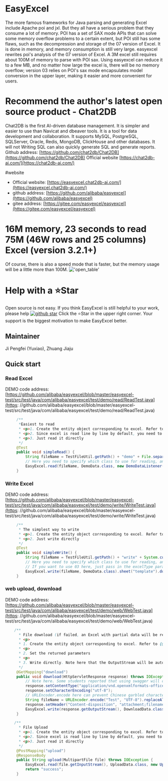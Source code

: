 # EasyExcel
The more famous frameworks for Java parsing and generating Excel include Apache poi and jxl. But they all have a serious problem that they consume a lot of memory. POI has a set of SAX mode APIs that can solve some memory overflow problems to a certain extent, but POI still has some flaws, such as the decompression and storage of the 07 version of Excel. It is done in memory, and memory consumption is still very large.
easyexcel rewrites poi's analysis of the 07 version of Excel. A 3M excel still requires about 100M of memory to parse with POI sax. Using easyexcel can reduce it to a few MB, and no matter how large the excel is, there will be no memory overflow; version 03 relies on POI's sax mode encapsulates model conversion in the upper layer, making it easier and more convenient for users.

# Recommend the author's latest open source product - Chat2DB
Chat2DB is the first AI-driven database management. It is simpler and easier to use than Navicat and dbeaver tools. It is a tool for data development and collaboration. It supports MySQL, PostgreSQL, SQLServer, Oracle, Redis, MongoDB, ClickHouse and other databases. It will not Writing SQL can also quickly generate SQL and generate reports.
Github address: [https://github.com/chat2db/Chat2DB](https://github.com/chat2db/Chat2DB)
Official website [https://chat2db-ai.com/](https://chat2db-ai.com/)


#website
* Official website: [https://easyexcel.chat2db-ai.com/](https://easyexcel.chat2db-ai.com/)
* github address: [https://github.com/alibaba/easyexcel](https://github.com/alibaba/easyexcel)
* gitee address: [https://gitee.com/easyexcel/easyexcel](https://gitee.com/easyexcel/easyexcel)

# 16M memory, 23 seconds to read 75M (46W rows and 25 columns) Excel (version 3.2.1+)

Of course, there is also a speed mode that is faster, but the memory usage will be a little more than 100M.
!['open_table'](/image/quickstart/large.png)

# Help with a ⭐Star

Open source is not easy. If you think EasyExcel is still helpful to your work, please help <a target="_blank" href='https://github.com/alibaba/easyexcel'><img src="https:// img.shields.io/github/stars/alibaba/easyexcel.svg?style=flat-square&label=Stars&logo=github" alt="github star"/></a>
Click the ⭐Star in the upper right corner. Your support is the biggest motivation to make EasyExcel better.

## Maintainer
Ji Pengfei (Yuxiao), Zhuang Jiaju
## Quick start
### Read Excel
DEMO code address: [https://github.com/alibaba/easyexcel/blob/master/easyexcel-test/src/test/java/com/alibaba/easyexcel/test/demo/read/ReadTest.java](https: //github.com/alibaba/easyexcel/blob/master/easyexcel-test/src/test/java/com/alibaba/easyexcel/test/demo/read/ReadTest.java)

```java
     /**
      *Easiest to read
      * <p>1. Create the entity object corresponding to excel. Refer to {@link DemoData}
      * <p>2. Since excel is read line by line by default, you need to create a callback listener for excel line by line. Refer to {@link DemoDataListener}
      * <p>3. Just read it directly
      */
     @Test
     public void simpleRead() {
         String fileName = TestFileUtil.getPath() + "demo" + File.separator + "demo.xlsx";
         // Here you need to specify which class to use for reading, and then the stream of the first sheet file will be automatically closed.
         EasyExcel.read(fileName, DemoData.class, new DemoDataListener()).sheet().doRead();
     }
```

### Write Excel
DEMO code address: [https://github.com/alibaba/easyexcel/blob/master/easyexcel-test/src/test/java/com/alibaba/easyexcel/test/demo/write/WriteTest.java](https: //github.com/alibaba/easyexcel/blob/master/easyexcel-test/src/test/java/com/alibaba/easyexcel/test/demo/write/WriteTest.java)
```java
     /**
      * The simplest way to write
      * <p>1. Create the entity object corresponding to excel. Refer to {@link com.alibaba.easyexcel.test.demo.write.DemoData}
      * <p>2. Just write directly
      */
     @Test
     public void simpleWrite() {
         String fileName = TestFileUtil.getPath() + "write" + System.currentTimeMillis() + ".xlsx";
         // Here you need to specify which class to use for reading, and then write to the first sheet, whose name is template. Then the file stream will be automatically closed.
         // If you want to use 03 here, just pass in the excelType parameter
         EasyExcel.write(fileName, DemoData.class).sheet("template").doWrite(data());
     }
```

### web upload, download
DEMO code address: [https://github.com/alibaba/easyexcel/blob/master/easyexcel-test/src/test/java/com/alibaba/easyexcel/test/demo/web/WebTest.java](https: //github.com/alibaba/easyexcel/blob/master/easyexcel-test/src/test/java/com/alibaba/easyexcel/test/demo/web/WebTest.java)
```java
    /**
      * File download (if failed, an Excel with partial data will be returned)
      * <p>
      * 1. Create the entity object corresponding to excel. Refer to {@link DownloadData}
      * <p>
      * 2. Set the returned parameters
      * <p>
      * 3. Write directly. Note here that the OutputStream will be automatically closed when finishing. Of course, it is not a big problem if you close the stream outside.
      */
     @GetMapping("download")
     public void download(HttpServletResponse response) throws IOException {
         // Note here. Some students reported that using swagger will cause various problems. Please use the browser directly or postman.
         response.setContentType("application/vnd.openxmlformats-officedocument.spreadsheetml.sheet");
         response.setCharacterEncoding("utf-8");
         // URLEncoder.encode here can prevent Chinese garbled characters. Of course, it has nothing to do with easyexcel.
         String fileName = URLEncoder.encode("Test", "UTF-8").replaceAll("\\+", "%20");
         response.setHeader("Content-disposition", "attachment;filename*=utf-8''" + fileName + ".xlsx");
         EasyExcel.write(response.getOutputStream(), DownloadData.class).sheet("template").doWrite(data());
     }

    /**
      * File Upload
      * <p>1. Create the entity object corresponding to excel. Refer to {@link UploadData}
      * <p>2. Since excel is read line by line by default, you need to create a callback listener for excel line by line. Refer to {@link UploadDataListener}
      * <p>3. Just read it directly
      */
     @PostMapping("upload")
     @ResponseBody
     public String upload(MultipartFile file) throws IOException {
         EasyExcel.read(file.getInputStream(), UploadData.class, new UploadDataListener(uploadDAO)).sheet().doRead();
         return "success";
     }
```
